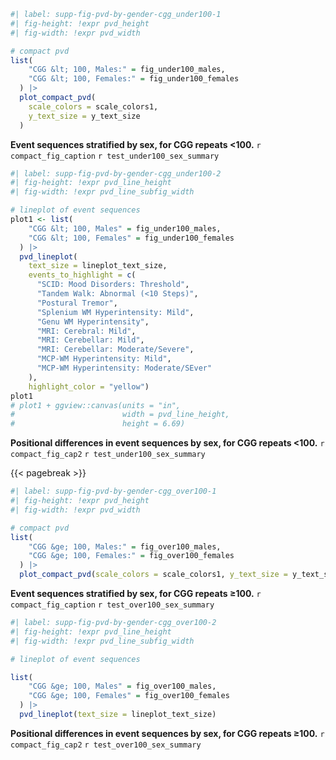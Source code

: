:::{#suppfig-pvd-by-gender-cgg_under100-1 custom-style="Caption"}

```r
#| label: supp-fig-pvd-by-gender-cgg_under100-1
#| fig-height: !expr pvd_height
#| fig-width: !expr pvd_width

# compact pvd
list(
    "CGG &lt; 100, Males:" = fig_under100_males,
    "CGG &lt; 100, Females:" = fig_under100_females
  ) |> 
  plot_compact_pvd(
    scale_colors = scale_colors1,
    y_text_size = y_text_size
  )

```

**Event sequences stratified by sex, for CGG repeats <100.**
`r compact_fig_caption`
`r test_under100_sex_summary`


:::

:::{#suppfig-pvd-by-gender-cgg_under100-2 custom-style="Caption"}

```r
#| label: supp-fig-pvd-by-gender-cgg_under100-2
#| fig-height: !expr pvd_line_height
#| fig-width: !expr pvd_line_subfig_width

# lineplot of event sequences
plot1 <- list(
    "CGG &lt; 100, Males" = fig_under100_males,
    "CGG &lt; 100, Females" = fig_under100_females
  ) |> 
  pvd_lineplot(
    text_size = lineplot_text_size,
    events_to_highlight = c(
      "SCID: Mood Disorders: Threshold",
      "Tandem Walk: Abnormal (<10 Steps)",
      "Postural Tremor",
      "Splenium WM Hyperintensity: Mild",
      "Genu WM Hyperintensity",
      "MRI: Cerebral: Mild",
      "MRI: Cerebellar: Mild",
      "MRI: Cerebellar: Moderate/Severe",
      "MCP-WM Hyperintensity: Mild",
      "MCP-WM Hyperintensity: Moderate/SEver"
    ),
    highlight_color = "yellow")
plot1
# plot1 + ggview::canvas(units = "in", 
#                        width = pvd_line_height,
#                        height = 6.69)
```

**Positional differences in event sequences by sex, for CGG repeats <100.**
`r compact_fig_cap2`
`r test_under100_sex_summary`

:::

{{< pagebreak >}}

::: {#suppfig-pvd-by-gender-cgg_over100-1 custom-style="Caption"}

```r
#| label: supp-fig-pvd-by-gender-cgg_over100-1
#| fig-height: !expr pvd_height
#| fig-width: !expr pvd_width

# compact pvd
list(
    "CGG &ge; 100, Males:" = fig_over100_males,
    "CGG &ge; 100, Females:" = fig_over100_females
  ) |> 
  plot_compact_pvd(scale_colors = scale_colors1, y_text_size = y_text_size)
```

**Event sequences stratified by sex, for CGG repeats ≥100.**
`r compact_fig_caption`
`r test_over100_sex_summary`
:::

:::{#suppfig-pvd-by-gender-cgg_over100-2 custom-style="Caption"}

```r
#| label: supp-fig-pvd-by-gender-cgg_over100-2
#| fig-height: !expr pvd_line_height
#| fig-width: !expr pvd_line_subfig_width

# lineplot of event sequences

list(
    "CGG &ge; 100, Males" = fig_over100_males,
    "CGG &ge; 100, Females" = fig_over100_females
  ) |> 
  pvd_lineplot(text_size = lineplot_text_size)

```

**Positional differences in event sequences by sex, for CGG repeats ≥100.**
`r compact_fig_cap2`
`r test_over100_sex_summary`
:::

